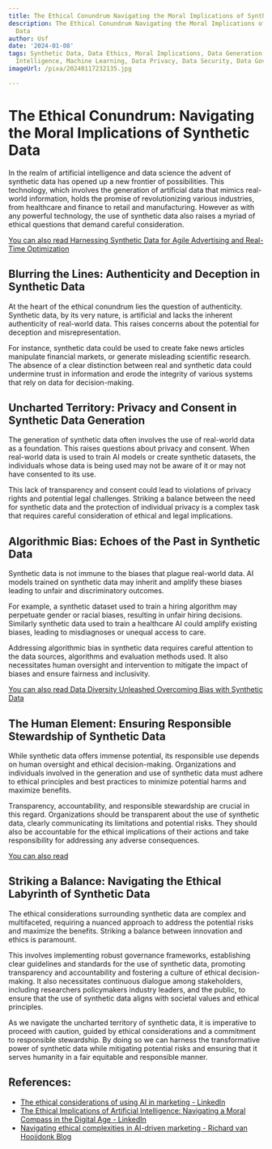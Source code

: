 ```yaml
---
title: The Ethical Conundrum Navigating the Moral Implications of Synthetic Data
description: The Ethical Conundrum Navigating the Moral Implications of Synthetic
  Data
author: Usf
date: '2024-01-08'
tags: Synthetic Data, Data Ethics, Moral Implications, Data Generation, Artificial
  Intelligence, Machine Learning, Data Privacy, Data Security, Data Governance
imageUrl: /pixa/20240117232135.jpg

---
```

# The  Ethical Conundrum: Navigating the Moral Implications of Synthetic  Data

In the realm of artificial intelligence and data science  the advent of synthetic data has opened up a new frontier of possibilities. This technology, which involves the  generation of artificial data  that  mimics real-world information, holds the promise of revolutionizing various industries, from healthcare and finance to retail and manufacturing. However as with any powerful technology, the  use of synthetic  data also raises a myriad of  ethical questions that  demand careful consideration.

[You can also  read Harnessing Synthetic Data for  Agile Advertising and  Real-Time Optimization](Harnessing%20Synthetic%20Data%20for%20Agile%20Advertising%20and%20Real-Time%20Optimization)


## Blurring the Lines:  Authenticity and Deception in Synthetic Data

At the heart of the  ethical conundrum lies the question of authenticity. Synthetic data, by its very nature,  is artificial and lacks the inherent authenticity of real-world data. This raises concerns about the potential for deception and misrepresentation.

For instance, synthetic data could  be used to create fake news  articles  manipulate financial markets, or generate misleading scientific research. The absence of a clear distinction between real and synthetic data  could undermine trust in information and erode the integrity of various  systems that  rely on data for decision-making.

## Uncharted Territory:  Privacy and Consent in Synthetic Data Generation

The generation of synthetic data often involves the use of real-world data as a foundation. This raises questions about  privacy and consent. When real-world data is used to train AI models or create synthetic  datasets, the  individuals whose data is being used may not be aware of it or may not have consented to its use.

This lack of transparency and  consent could lead to violations of privacy rights and potential legal challenges. Striking a balance between the  need for synthetic data and the protection of individual privacy is a  complex task that requires careful consideration of ethical and  legal implications.

## Algorithmic Bias: Echoes of the Past in Synthetic Data

Synthetic data is  not immune to the biases that plague real-world data. AI models trained on synthetic data may inherit and amplify these biases leading to unfair and discriminatory outcomes.

For example, a synthetic dataset used  to train a hiring algorithm may perpetuate gender or racial biases, resulting in unfair  hiring decisions. Similarly synthetic data used to train  a healthcare AI could amplify existing biases, leading to misdiagnoses or unequal access to care.

Addressing algorithmic bias in  synthetic data requires careful attention to the data sources, algorithms and evaluation methods used. It also necessitates human oversight and intervention  to mitigate the impact  of  biases and ensure  fairness  and inclusivity.

[You can also read Data Diversity Unleashed  Overcoming  Bias  with Synthetic Data](Data%20Diversity%20Unleashed%20Overcoming%20Bias%20with%20Synthetic%20Data)


##  The Human Element: Ensuring Responsible Stewardship of Synthetic Data

While synthetic data offers immense potential, its  responsible use depends on human oversight and ethical decision-making. Organizations and individuals  involved in the generation and use of synthetic data must adhere  to ethical principles and best practices to minimize potential harms and maximize benefits.

Transparency, accountability, and  responsible stewardship are crucial in this regard. Organizations should be transparent about the use of synthetic data, clearly communicating its limitations and potential risks. They should also be accountable for the ethical implications of their actions and take responsibility for addressing  any adverse consequences.

[You can also read ]()


## Striking a Balance: Navigating the Ethical Labyrinth of Synthetic Data

The ethical considerations  surrounding synthetic data are complex and multifaceted, requiring a  nuanced approach to address the  potential risks  and maximize the benefits. Striking a balance between innovation and ethics  is paramount.

This involves implementing robust governance frameworks, establishing clear guidelines and  standards for the use of  synthetic  data, promoting transparency and accountability and fostering a  culture of ethical  decision-making. It also necessitates continuous dialogue among stakeholders, including researchers policymakers industry leaders, and the public,  to ensure that the use of synthetic data aligns with societal values and ethical principles.

As we navigate the uncharted territory of synthetic data, it is imperative  to proceed with caution, guided by ethical considerations and a  commitment to  responsible stewardship. By doing  so we can harness the transformative power of  synthetic data while mitigating potential risks and  ensuring  that it serves humanity in a fair equitable and responsible manner.

## References:
- [The ethical considerations of using AI in marketing - LinkedIn](https://www.linkedin.com/pulse/ethical-considerations-using-ai-marketing-iftikhar-anjum)
- [The Ethical Implications of Artificial Intelligence: Navigating a Moral Compass in the Digital Age - LinkedIn](https://www.linkedin.com/pulse/ethical-implications-artificial-intelligence-navigating-gidwf)
- [Navigating ethical complexities in AI-driven marketing - Richard van Hooijdonk Blog](https://blog.richardvanhooijdonk.com/en/navigating-ethical-complexities-in-ai-driven-marketing/)
